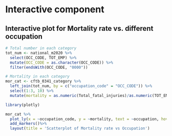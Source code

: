 # Interactive component

## Interactive plot for Mortality rate vs. different occupation

```r
# Total number in each category
tot_num <- national_m2020 %>%
  select(OCC_CODE, TOT_EMP) %>%
  mutate(OCC_CODE = as.character(OCC_CODE)) %>%
  filter(endsWith(OCC_CODE, "0000"))

# Mortality in each category
mor_cat <- cftb_0341_category %>%
  left_join(tot_num, by = c("occupation_code" = "OCC_CODE")) %>%
  select(1:3, 10) %>%
  mutate(mortality = as.numeric(Total_fatal_injuries)/as.numeric(TOT_EMP))
```

```r
library(plotly)

mor_cat %>%
  plot_ly(x = ~occupation_code, y = ~mortality, text = ~occupation, hoverinfo = "text") %>% 
  add_markers()%>%
  layout(title = 'Scatterplot of Mortality rate vs Occupation')
```



